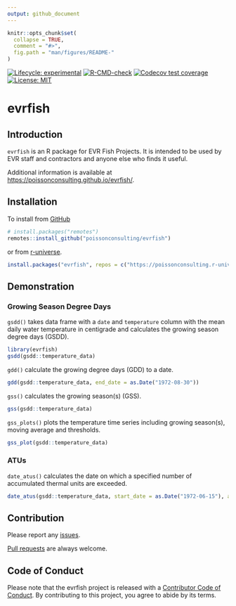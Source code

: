 ```yaml
---
output: github_document
---
```


<!-- README.md is generated from README.Rmd. Please edit that file -->

```r
knitr::opts_chunk$set(
  collapse = TRUE,
  comment = "#>",
  fig.path = "man/figures/README-"
)
```

<!-- badges: start -->
[![Lifecycle: experimental](https://img.shields.io/badge/lifecycle-experimental-orange.svg)](https://lifecycle.r-lib.org/articles/stages.html#experimental)
[![R-CMD-check](https://github.com/poissonconsulting/evrfish/actions/workflows/R-CMD-check.yaml/badge.svg)](https://github.com/poissonconsulting/evrfish/actions/workflows/R-CMD-check.yaml)
[![Codecov test coverage](https://codecov.io/gh/poissonconsulting/evrfish/branch/main/graph/badge.svg)](https://codecov.io/gh/poissonconsulting/evrfish?branch=main)
[![License: MIT](https://img.shields.io/badge/License-MIT-green.svg)](https://opensource.org/license/mit/)
<!-- badges: end -->

# evrfish


## Introduction

`evrfish` is an R package for EVR Fish Projects.
It is intended to be used by EVR staff and contractors and anyone else
who finds it useful.

Additional information is available at <https://poissonconsulting.github.io/evrfish/>.

## Installation

To install from [GitHub](https://github.com/poissonconsulting/evrfish)

```r
# install.packages("remotes")
remotes::install_github("poissonconsulting/evrfish")
```


or from [r-universe](https://poissonconsulting.r-universe.dev/evrfish).
```r
install.packages("evrfish", repos = c("https://poissonconsulting.r-universe.dev", "https://cloud.r-project.org"))
```

## Demonstration

### Growing Season Degree Days

`gsdd()` takes data frame with a `date` and `temperature` column with
the mean daily water temperature in centigrade 
and calculates the growing season degree days (GSDD).

```r
library(evrfish)
gsdd(gsdd::temperature_data)
```

`gdd()` calculate the growing degree days (GDD) to a date.

```r
gdd(gsdd::temperature_data, end_date = as.Date("1972-08-30"))
```

`gss()` calculates the growing season(s) (GSS).

```r
gss(gsdd::temperature_data)
```

`gss_plots()` plots the temperature time series including growing season(s), moving average and thresholds.

```r
gss_plot(gsdd::temperature_data)
```

### ATUs

`date_atus()` calculates the date on which a specified number of accumulated thermal units are exceeded.

```r
date_atus(gsdd::temperature_data, start_date = as.Date("1972-06-15"), atus = 600)
```


## Contribution

Please report any [issues](https://github.com/poissonconsulting/evrfish/issues).

[Pull requests](https://github.com/poissonconsulting/evrfish/pulls) are always welcome.

## Code of Conduct

Please note that the evrfish project is released with a [Contributor Code of Conduct](https://contributor-covenant.org/version/2/1/CODE_OF_CONDUCT.html). 
By contributing to this project, you agree to abide by its terms.
